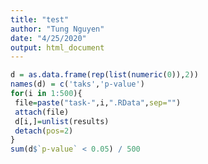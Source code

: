 ```yaml
---
title: "test"
author: "Tung Nguyen"
date: "4/25/2020"
output: html_document
---
```



```r
d = as.data.frame(rep(list(numeric(0)),2))
names(d) = c('taks','p-value')
for(i in 1:500){
 file=paste("task-",i,".RData",sep="")
 attach(file)
 d[i,]=unlist(results)
 detach(pos=2)
}
sum(d$`p-value` < 0.05) / 500
```


